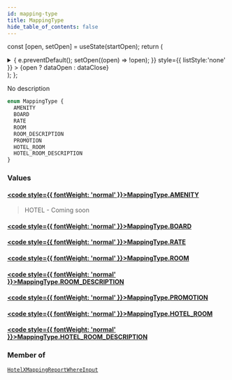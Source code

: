 ```yaml
---
id: mapping-type
title: MappingType
hide_table_of_contents: false
---
```






const [open, setOpen] = useState(startOpen);
return (
<details {...(open ? { open: true } : {})} className="details" style={{ border:'none', boxShadow:'none', background:'var(--ifm-background-color)' }}>
<summary
onClick={(e) => {
e.preventDefault();
setOpen((open) => !open);
}}
style={{ listStyle:'none' }} >
{open ? dataOpen : dataClose}
</summary>
{open && children}
</details>
);
};

No description

```graphql
enum MappingType {
  AMENITY
  BOARD
  RATE
  ROOM
  ROOM_DESCRIPTION
  PROMOTION
  HOTEL_ROOM
  HOTEL_ROOM_DESCRIPTION
}
```

### Values

#### [<code style={{ fontWeight: 'normal' }}>MappingType.<b>AMENITY</b></code>](#)

> HOTEL - Coming soon

#### [<code style={{ fontWeight: 'normal' }}>MappingType.<b>BOARD</b></code>](#)

>

#### [<code style={{ fontWeight: 'normal' }}>MappingType.<b>RATE</b></code>](#)

>

#### [<code style={{ fontWeight: 'normal' }}>MappingType.<b>ROOM</b></code>](#)

>

#### [<code style={{ fontWeight: 'normal' }}>MappingType.<b>ROOM_DESCRIPTION</b></code>](#)

>

#### [<code style={{ fontWeight: 'normal' }}>MappingType.<b>PROMOTION</b></code>](#)

>

#### [<code style={{ fontWeight: 'normal' }}>MappingType.<b>HOTEL_ROOM</b></code>](#)

>

#### [<code style={{ fontWeight: 'normal' }}>MappingType.<b>HOTEL_ROOM_DESCRIPTION</b></code>](#)

>

### Member of

[`HotelXMappingReportWhereInput`](/api/inputs/hotel-xmapping-report-where-input) <Badge class="badge badge--secondary" text="input"/>
